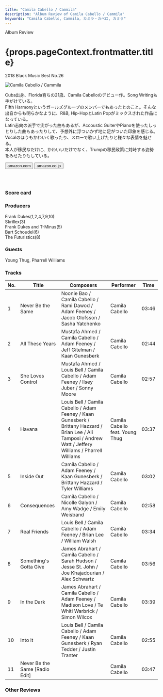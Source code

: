 ```yaml
---
title: "Camila Cabello / Cammila"
description: "Album Review of Camila Cabello / Cammila"
keywords: "Camila Cabello, Cammila, カミラ・カベロ, カミラ"
---
```






<p className="largeP">Album Review</p>
<h1 className="h1--no--margin">{props.pageContext.frontmatter.title}</h1>
<p className="largeP">
  <Link to="/best50/2018/">2018 Black Music Best No.26</Link>
</p>

<Row  className="image-card-group">
	<Column colMd={3} colLg={4} noGutterMdLeft="">
       <ImageCard>

![Camila Cabello / Cammila](../../images/cd/camilacabello1L.jpg)

</ImageCard>
	</Column>
	<Column colMd={4} colLg={8} noGutterMdLeft="">
	<p>
	Cuba出身、Florida育ちの21歳、Camila Cabelloのデビュー作。Song Writingも手がけている。
	<br/>Fifth Harmonyというガールズグループのメンバーでもあったとのこと。そんな出自からも明らかなように、R&B, Hip-HopとLatin Popがミックスされた作品になっている。
	<br/>Latin志向の派手で尖がった曲もあるが、Accoustic GuiterやPianoを使ったしっとりした曲もあったりして、予想外に浮ついかず地に足がついた印象を感じる。Vocalのほうもかわいく歌ったり、スローで歌い上げたりと様々な表情を魅せる。
	<br/>本人が移民なだけに、かわいいだけでなく、Trumpの移民政策に対峙する姿勢をみせたりもしている。 
	</p>
	<div>
	  <Button className="button-right-mergin"  href="https://amzn.to/3ePRHBX" renderIcon={ArrowUpRight} size='sm' kind='primary'>
      amazon.com
    </Button>
    <Button className="button-right-mergin"  href="https://amzn.to/2NHUul1" renderIcon={ArrowUpRight} size='sm' kind='secondary'>
      amazon.co.jp
    </Button>
	</div>
	<a href="https://geo.music.apple.com/jp/album/camila/1321216767?mt=1&app=music&ls=1&at=11lcug" style="display:inline-block;overflow:hidden;background:url(https://linkmaker.itunes.apple.com/ja-jp/lockup.svg?releaseDate=2018-01-12&kind=album&bubble=apple_music&style=mono-black) no-repeat;width:180px;height:45px;"></a>
	</Column>
</Row>
<Row >
	<Column colMd={4} colLg={4} noGutterMdLeft="">
<div>
  <h3>Score card</h3>
	<SliderJS1 value="5" />
  <SliderJS2 value="2" />
	<SliderJS3 value="1" />
  <SliderJS4 value="8" />
</div>
</Column>
<Column colMd={8} colLg={8} noGutterMdLeft="">
<div>
<h3>Producers</h3>
<p>
	Frank Dukes(1,2,4,7,9,10)
	<br/>Skrillex(3)
	<br/>Frank Dukes and T-Minus(5)
	<br/>Bart Schoudel(6)
	<br/>The Futuristics(8)
</p>
<h3>Guests</h3>
<p>
	Young Thug, Pharrell Williams
</p>
</div>
</Column>
</Row>

<h3>Tracks</h3>

| No. | Title                          | Composers                                                                                                                                                    | Performer                       | Time  |
| --- | ------------------------------ | ------------------------------------------------------------------------------------------------------------------------------------------------------------ | ------------------------------- | ----- |
| 1   | Never Be the Same              | Noonie Bao / Camila Cabello / Rami Dawod / Adam Feeney / Jacob Olofsson / Sasha Yatchenko                                                                    | Camila Cabello                  | 03:46 |
| 2   | All These Years                | Mustafa Ahmed / Camila Cabello / Adam Feeney / Jeff Gitelman / Kaan Gunesberk                                                                                | Camila Cabello                  | 02:44 |
| 3   | She Loves Control              | Mustafa Ahmed / Louis Bell / Camila Cabello / Adam Feeney / Ilsey Juber / Sonny Moore                                                                        | Camila Cabello                  | 02:57 |
| 4   | Havana                         | Louis Bell / Camila Cabello / Adam Feeney / Kaan Gunesberk / Brittany Hazzard / Brian Lee / Ali Tamposi / Andrew Watt / Jeffery Williams / Pharrell Williams | Camila Cabello feat. Young Thug | 03:37 |
| 5   | Inside Out                     | Camila Cabello / Adam Feeney / Kaan Gunesberk / Brittany Hazzard / Tyler Williams                                                                            | Camila Cabello                  | 03:02 |
| 6   | Consequences                   | Camila Cabello / Nicolle Galyon / Amy Wadge / Emily Weisband                                                                                                 | Camila Cabello                  | 02:58 |
| 7   | Real Friends                   | Louis Bell / Camila Cabello / Adam Feeney / Brian Lee / William Walsh                                                                                        | Camila Cabello                  | 03:34 |
| 8   | Something's Gotta Give         | James Abrahart / Camila Cabello / Sarah Hudson / Jesse St. John / Joe Khajadourian / Alex Schwartz                                                           | Camila Cabello                  | 03:56 |
| 9   | In the Dark                    | James Abrahart / Camila Cabello / Adam Feeney / Madison Love / Te Whiti Warbrick / Simon Wilcox                                                              | Camila Cabello                  | 03:39 |
| 10  | Into It                        | Louis Bell / Camila Cabello / Adam Feeney / Kaan Gunesberk / Ryan Tedder / Justin Tranter                                                                    | Camila Cabello                  | 02:55 |
| 11  | Never Be the Same [Radio Edit] |                                                                                                                                                              | Camila Cabello                  | 03:47 |

<h3>Other Reviews</h3>

<Row>
  <Column colMd={3} colLg={3} noGutterMdLeft>
    <Review1 />
  </Column>
</Row>
